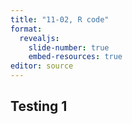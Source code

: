 ```yaml
---
title: "11-02, R code"
format: 
  revealjs:
    slide-number: true
    embed-resources: true
editor: source
---
```


## Testing 1

